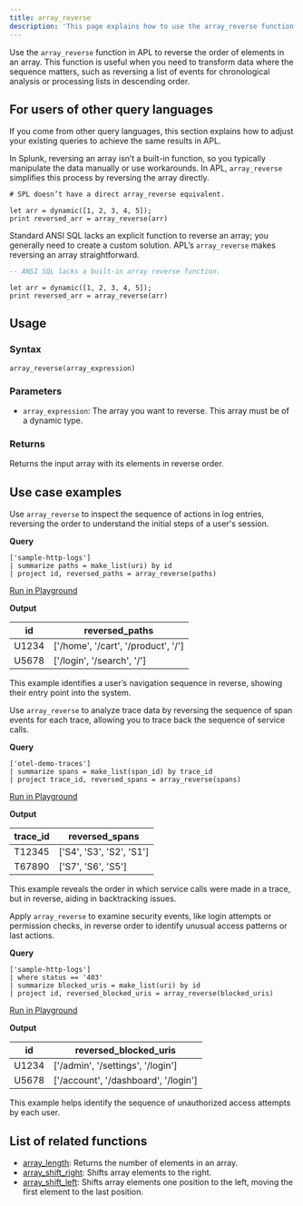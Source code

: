 ```yaml
---
title: array_reverse
description: 'This page explains how to use the array_reverse function in APL.'
---
```


Use the `array_reverse` function in APL to reverse the order of elements in an array. This function is useful when you need to transform data where the sequence matters, such as reversing a list of events for chronological analysis or processing lists in descending order.

## For users of other query languages

If you come from other query languages, this section explains how to adjust your existing queries to achieve the same results in APL.

<AccordionGroup>
<Accordion title="Splunk SPL users">

In Splunk, reversing an array isn’t a built-in function, so you typically manipulate the data manually or use workarounds. In APL, `array_reverse` simplifies this process by reversing the array directly.

<CodeGroup>

```sql Splunk example
# SPL doesn’t have a direct array_reverse equivalent.
```

```kusto APL equivalent
let arr = dynamic([1, 2, 3, 4, 5]);
print reversed_arr = array_reverse(arr)
```

</CodeGroup>

</Accordion>
<Accordion title="ANSI SQL users">

Standard ANSI SQL lacks an explicit function to reverse an array; you generally need to create a custom solution. APL’s `array_reverse` makes reversing an array straightforward.

<CodeGroup>

```sql SQL example
-- ANSI SQL lacks a built-in array reverse function.
```

```kusto APL equivalent
let arr = dynamic([1, 2, 3, 4, 5]);
print reversed_arr = array_reverse(arr)
```

</CodeGroup>

</Accordion>
</AccordionGroup>

## Usage

### Syntax

```kusto
array_reverse(array_expression)
```

### Parameters

- `array_expression`: The array you want to reverse. This array must be of a dynamic type.

### Returns

Returns the input array with its elements in reverse order.

## Use case examples

<Tabs>
<Tab title="Log analysis">

Use `array_reverse` to inspect the sequence of actions in log entries, reversing the order to understand the initial steps of a user's session.

**Query**

```kusto
['sample-http-logs']
| summarize paths = make_list(uri) by id
| project id, reversed_paths = array_reverse(paths)
```

[Run in Playground](https://play.axiom.co/axiom-play-qf1k/query?initForm=%7B%22apl%22%3A%22%5B'sample-http-logs'%5D%20%7C%20summarize%20paths%20%3D%20make_list(uri)%20by%20id%20%7C%20project%20id%2C%20reversed_paths%20%3D%20array_reverse(paths)%22%7D)

**Output**

| id    | reversed_paths                        |
|-------|---------------------------------------|
| U1234 | ['/home', '/cart', '/product', '/']   |
| U5678 | ['/login', '/search', '/']            |

This example identifies a user’s navigation sequence in reverse, showing their entry point into the system.

</Tab>
<Tab title="OpenTelemetry traces">

Use `array_reverse` to analyze trace data by reversing the sequence of span events for each trace, allowing you to trace back the sequence of service calls.

**Query**

```kusto
['otel-demo-traces']
| summarize spans = make_list(span_id) by trace_id
| project trace_id, reversed_spans = array_reverse(spans)
```

[Run in Playground](https://play.axiom.co/axiom-play-qf1k/query?initForm=%7B%22apl%22%3A%22%5B'otel-demo-traces'%5D%20%7C%20summarize%20spans%20%3D%20make_list(span_id)%20by%20trace_id%20%7C%20project%20trace_id%2C%20reversed_spans%20%3D%20array_reverse(spans)%22%7D)

**Output**

| trace_id   | reversed_spans                    |
|------------|-----------------------------------|
| T12345     | ['S4', 'S3', 'S2', 'S1']          |
| T67890     | ['S7', 'S6', 'S5']                |

This example reveals the order in which service calls were made in a trace, but in reverse, aiding in backtracking issues.

</Tab>
<Tab title="Security logs">

Apply `array_reverse` to examine security events, like login attempts or permission checks, in reverse order to identify unusual access patterns or last actions.

**Query**

```kusto
['sample-http-logs']
| where status == '403'
| summarize blocked_uris = make_list(uri) by id
| project id, reversed_blocked_uris = array_reverse(blocked_uris)
```

[Run in Playground](https://play.axiom.co/axiom-play-qf1k/query?initForm=%7B%22apl%22%3A%22%5B'sample-http-logs'%5D%20%7C%20where%20status%20%3D%3D%20'403'%20%7C%20summarize%20blocked_uris%20%3D%20make_list(uri)%20by%20id%20%7C%20project%20id%2C%20reversed_blocked_uris%20%3D%20array_reverse(blocked_uris)%22%7D)

**Output**

| id    | reversed_blocked_uris                |
|-------|--------------------------------------|
| U1234 | ['/admin', '/settings', '/login']    |
| U5678 | ['/account', '/dashboard', '/login'] |

This example helps identify the sequence of unauthorized access attempts by each user.

</Tab>
</Tabs>

## List of related functions

- [array_length](/apl/scalar-functions/array-functions/array-length): Returns the number of elements in an array.
- [array_shift_right](/apl/scalar-functions/array-functions/array-shift-right): Shifts array elements to the right.
- [array_shift_left](/apl/scalar-functions/array-functions/array-shift-left): Shifts array elements one position to the left, moving the first element to the last position.